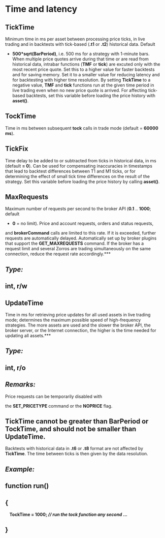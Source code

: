 # ﻿Time and latency 

## TickTime 

Minimum time in ms per asset between processing price ticks, in live trading and in backtests with tick-based (**.t1** or **.t2**) historical data. Default 

- **500\*sqrt(BarPeriod)**, i.e. 500 ms for a strategy with 1-minute bars. When multiple price quotes arrive during that time or are read from historical data, intrabar functions (**TMF** or **tick**) are excuted only with the most recent price quote. Set this to a higher value for faster backtests and for saving memory. Set it to a smaller value for reducing latency and for backtesting with higher time resolution. By setting **TickTime** to a negative value, **TMF** and **tick** functions run at the given time period in live trading even when no new price quote is arrived. For affecting tick-based backtests, set this variable before loading the price history with **asset()**.

## TockTime 

Time in ms between subsequent **tock** calls in trade mode (default = **60000 ms**).

## TickFix 

Time delay to be added to or subtracted from ticks in historical data, in ms (default **= 0**). Can be used for compensating inaccuracies in timestamps that lead to backtest differences between T1 and M1 ticks, or for determining the effect of small tick time differences on the result of the strategy. Set this variable before loading the price history by calling **asset()**.

## MaxRequests 

Maximum number of requests per second to the broker API (**0.1** .. **1000**; default 

- **0** = no limit). Price and account requests, orders and status requests, 

and **brokerCommand** calls are limited to this rate. If it is exceeded, further requests are automatically delayed. Automatically set up by broker plugins that support the **GET\_MAXREQUESTS** command. If the broker has a request limit and several Zorros are trading simultaneously on the same connection, reduce the request rate accordingly.*** 

## *Type:* 

## int, r/w 

## UpdateTime 

Time in ms for retrieving price updates for all used assets in live trading mode; determines the maximum possible speed of high-frequency strategies. The more assets are used and the slower the broker API, the broker server, or the Internet connection, the higher is the time needed for updating all assets.*** 

## *Type:* 

## int, r/o 

## *Remarks:* 

Price requests can be temporarily disabled with 

the **SET\_PRICETYPE** command or the **NOPRICE** flag. 

## TickTime cannot be greater than BarPeriod or TockTime, and should not be smaller than UpdateTime. 

Backtests with historical data in **.t6** or **.t8** format are not affected by **TickTime**. The time between ticks is then given by the data resolution. 

## *Example:* 

## function run() 

## { 

`  `**TockTime = 1000; *// run the tock function any second*   ...** 

## }
